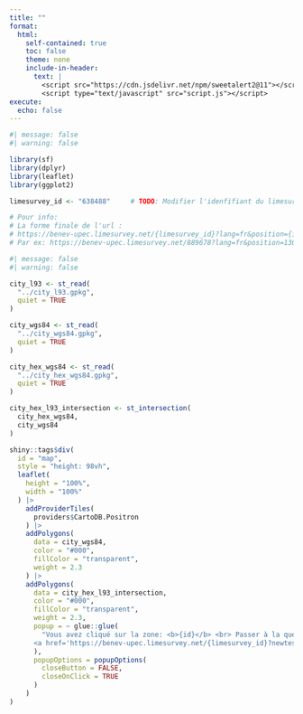 ```yaml
---
title: ""
format:
  html:
    self-contained: true
    toc: false
    theme: none
    include-in-header:
      text: |
        <script src="https://cdn.jsdelivr.net/npm/sweetalert2@11"></script>
        <script type="text/javascript" src="script.js"></script>
execute:
  echo: false
---
```


```r
#| message: false
#| warning: false

library(sf)
library(dplyr)
library(leaflet)
library(ggplot2)
```

```r
limesurvey_id <- "638488"     # TODO: Modifier l'idenfifiant du limesurvey

# Pour info: 
# La forme finale de l'url :
# https://benev-upec.limesurvey.net/{limesurvey_id}?lang=fr&position={id}
# Par ex: https://benev-upec.limesurvey.net/889678?lang=fr&position=130
```


```r
#| message: false
#| warning: false

city_l93 <- st_read(
  "../city_l93.gpkg",
  quiet = TRUE
)

city_wgs84 <- st_read(
  "../city_wgs84.gpkg",
  quiet = TRUE
)

city_hex_wgs84 <- st_read(
  "../city_hex_wgs84.gpkg",
  quiet = TRUE
)

city_hex_l93_intersection <- st_intersection(
  city_hex_wgs84,
  city_wgs84
)
```

```r
shiny::tags$div(
  id = "map",
  style = "height: 98vh",
  leaflet(
    height = "100%",
    width = "100%"
  ) |>
    addProviderTiles(
      providers$CartoDB.Positron
    ) |>
    addPolygons(
      data = city_wgs84,
      color = "#000",
      fillColor = "transparent",
      weight = 2.3
    ) |>
    addPolygons(
      data = city_hex_l93_intersection,
      color = "#000",
      fillColor = "transparent",
      weight = 2.3,
      popup = ~ glue::glue(
        "Vous avez cliqué sur la zone: <b>{id}</b> <br> Passer à la question suivante: 
      <a href='https://benev-upec.limesurvey.net/{limesurvey_id}?newtest=Y&lang=fr&position={id}'>Débuter le questionnaire</a>"
      ),
      popupOptions = popupOptions(
        closeButton = FALSE,
        closeOnClick = TRUE
      )
    )
)
```
